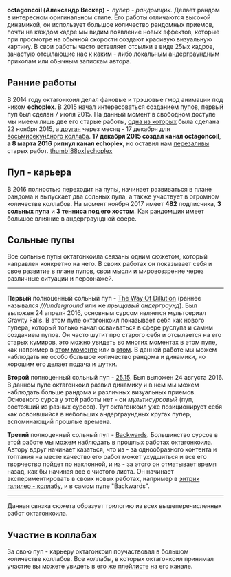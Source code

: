 {{Пупер
|title1=octagoncoil
|image1=[[Файл:Octagoncoil.jpg|thumb|360px]]
|имя_фамилия=Александр Вескер
|image2=
|сферы_творчества=RYTP
|город=Тольятти
|когда_начал=7 июля 2015
|канал=[https://www.youtube.com/octagoncoil YouTube]
|соцсети=[https://vk.com/lumizence Вконтакте]
}}

'''octagoncoil (Александр Вескер) - ''' ''пупер -'' ''рандомщик''. Делает рандом в интересном оригинальном стиле. Его работы отличаются высокой динамикой, он использует большое количество рандомных приемов, почти на каждом кадре мы видим появление новых эффектов, которые при просмотре на обычной скорости создают красивую визуальную картину. В свои работы часто вставляет отсылки в виде 25ых кадров, зачастую отсылающие нас к каким - либо локальным андерграундным приколам или обычным запискам автора. 

== '''Ранние работы''' ==
В 2014 году октагонкоил делал фановые и трэшовые гмод анимации под ником '''echoplex'''. В 2015 начал интересоваться созданием пупов, первый пуп был сделан 7 июля 2015. На данный момент в свободном доступе мы имеем лишь две его старые работы, [https://www.youtube.com/watch?v=aB45CIOR9oY одна из которых] была сделана 22 ноября 2015, а [https://www.youtube.com/watch?v=yOidnOVc4Qg другая] через месяц - 17 декабря для [https://www.youtube.com/watch?v=66Jl1Rw4-oc восьмисекундного коллаба]. '''17 декабря 2015 создал канал octagoncoil''', '''а 8 марта 2016 рипнул канал echoplex''', но оставил нам [https://www.youtube.com/channel/UC2WzHzkSWwCO0mA1nLEbFhg перезаливы] старых работ.
[[Файл:Echoplex.jpg|thumb|88px|echoplex]]

== '''Пуп - карьера''' ==
В 2016 полностью переходит на пупы, начинает развиваться в плане рандома и выпускает два сольных пупа, а также участвует в огромном количестве коллабов. На момент ноября 2017 имеет '''482''' подписчика, '''3 сольных пупа''' и '''3 тенниса под его хостом'''. Как рандомщик имеет большое влияние в андерграундной сфере.

== '''Сольные пупы''' ==
Все сольные пупы октагонкоила связаны одним сюжетом, который направлен конкретно на него. В своих работах он показывает себя и свое развитие в плане пупов, свои мысли и мировоззрение через различные ситуации и персонажей. 

----

'''Первый''' полноценный сольный пуп - [https://www.youtube.com/watch?v=gdEbnJGzgHY The Way Of Dillution] (раннее назывался ''///underground'' или же ''прыщавый андерграунд''). Был выложен 24 апреля 2016, основным сурсом является мультсериал Gravity Falls. В этом пупе октагонкоил показывает себя как нового пупера, который только начал осваиваться в сфере руспупа и самим созданием пупов. Он часто шутит про старого себя и отсылается на его старых кумиров, это можно увидеть во многих моментах в этом пупе, как например в [https://youtu.be/gdEbnJGzgHY?t=1m17s этом моменте] или в [https://youtu.be/gdEbnJGzgHY?t=2m31s этом]. В данной работе мы можем наблюдать не особо большое количество рандома и динамики, но хорошим его делает подача и шутки.

'''Второй''' полноценный сольный пуп - [https://www.youtube.com/watch?v=QgiiWUkPwY8 25.15]. Был выложен 24 августа 2016. В данном пупе октагонкоил развил динамику и в нем мы можем наблюдать больше рандома и различных визуальных приемов. Основного сурса у этой работы нет - он ''мультисурсовый'' (пуп, состоящий из разных сурсов). Тут октагонкоил уже позиционирует себя как освоившийся в небольших андерграундных кругах пупер, вспоминающий прошлые времена.

'''Третий''' полноценный сольный пуп - [https://www.youtube.com/watch?v=ybpzcsbYdiU Backwards]. Большинство сурсов в этой работе мы можем наблюдать в прошлых работах октагонкоила. Автору вдруг начинает казаться, что из - за однообразного контента и топтания на месте качество его работ может ухудшиться и все его творчество пойдет по наклонной, и из - за этого он отматывает время назад, как бы начиная все с чистого листа. Он начинает экспериментировать в своих новых работах, например в [https://www.youtube.com/watch?v=C7oHe_LugWk энтри][https://www.youtube.com/watch?v=aCYccCxqVMU к галилео - коллабу], и в самом пупе "Backwards". 

----

Данная связка сюжета образует трилогию из всех вышеперечисленных работ октагонкоила.

== '''Участие в коллабах''' ==
За свою пуп - карьеру октагонкоил поучаствовал в большом количестве коллабов. Все коллабы, в которых октагонкоил принимал участие вы можете увидеть в его же [https://www.youtube.com/playlist?list=PLkoIpsRvKHkrw3yQRlq856r9lbuhir0wU плейлисте] на его канале.